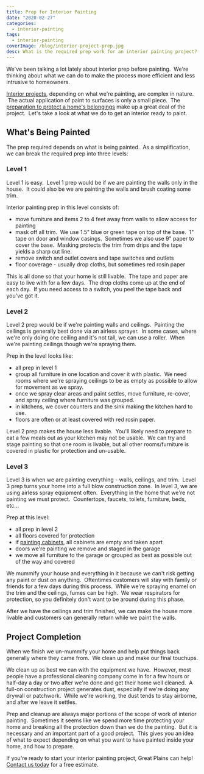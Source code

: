 ```yaml
---
title: Prep for Interior Painting
date: "2020-02-27"
categories:
  - interior-painting
tags:
  - interior-painting
coverImage: /blog/interior-project-prep.jpg
desc: What is the required prep work for an interior painting project?
---
```


We've been talking a lot lately about interior prep before painting.  We're thinking about what we can do to make the process more efficient and less intrusive to homeowners.

[Interior projects](https://greatplainspaintingkc.com/interior-painting-kansas-city/), depending on what we're painting, are complex in nature.  The actual application of paint to surfaces is only a small piece.  The [preparation to protect a home's belongings](https://greatplainspaintingkc.com/how-to-prepare-before-we-paint-your-house-kansas-city/) make up a great deal of the project.  Let's take a look at what we do to get an interior ready to paint.

## What's Being Painted

The prep required depends on what is being painted.  As a simplification, we can break the required prep into three levels:

### Level 1

Level 1 is easy.  Level 1 prep would be if we are painting the walls only in the house.  It could also be we are painting the walls and brush coating some trim.

Interior painting prep in this level consists of:

- move furniture and items 2 to 4 feet away from walls to allow access for painting
- mask off all trim.  We use 1.5" blue or green tape on top of the base.  1" tape on door and window casings.  Sometimes we also use 9" paper to cover the base.  Masking protects the trim from drips and the tape yields a sharp cut line.
- remove switch and outlet covers and tape switches and outlets
- floor coverage - usually drop cloths, but sometimes red rosin paper

This is all done so that your home is still livable.  The tape and paper are easy to live with for a few days.  The drop cloths come up at the end of each day.  If you need access to a switch, you peel the tape back and you've got it.

### Level 2

Level 2 prep would be if we're painting walls and ceilings.  Painting the ceilings is generally best done via an airless sprayer.  In some cases, where we're only doing one ceiling and it's not tall, we can use a roller.  When we're painting ceilings though we're spraying them.

Prep in the level looks like:

- all prep in level 1
- group all furniture in one location and cover it with plastic.  We need rooms where we're spraying ceilings to be as empty as possible to allow for movement as we spray.
- once we spray clear areas and paint settles, move furniture, re-cover, and spray ceiling where furniture was grouped.
- in kitchens, we cover counters and the sink making the kitchen hard to use.
- floors are often or at least covered with red rosin paper.

Level 2 prep makes the house less livable.  You'll likely need to prepare to eat a few meals out as your kitchen may not be usable.  We can try and stage painting so that one room is livable, but all other rooms/furniture is covered in plastic for protection and un-usable.

### Level 3

Level 3 is when we are painting everything - walls, ceilings, and trim.  Level 3 prep turns your home into a full blow construction zone.  In level 3, we are using airless spray equipment often.  Everything in the home that we're not painting we must protect.  Countertops, faucets, toilets, furniture, beds, etc...

Prep at this level:

- all prep in level 2
- all floors covered for protection
- if [painting cabinets](https://www.greatplainspaintingkc.com/cabinet-painting-kansas-city/), all cabinets are empty and taken apart
- doors we're painting we remove and staged in the garage
- we move all furniture to the garage or grouped as best as possible out of the way and covered

We mummify your house and everything in it because we can't risk getting any paint or dust on anything.  Oftentimes customers will stay with family or friends for a few days during this process.  While we're spraying enamel on the trim and the ceilings, fumes can be high.  We wear respirators for protection, so you definitely don't want to be around during this phase.

After we have the ceilings and trim finished, we can make the house more livable and customers can generally return while we paint the walls.

## Project Completion

When we finish we un-mummify your home and help put things back generally where they came from.  We clean up and make our final touchups.

We clean up as best we can with the equipment we have.  However, most people have a professional cleaning company come in for a few hours or half-day a day or two after we're done and get their home well cleaned.  A full-on construction project generates dust, especially if we're doing any drywall or patchwork.  While we're working, the dust tends to stay airborne, and after we leave it settles.

Prep and cleanup are always major portions of the scope of work of interior painting.  Sometimes it seems like we spend more time protecting your home and breaking all the protection down than we do the painting.  But it is necessary and an important part of a good project.  This gives you an idea of what to expect depending on what you want to have painted inside your home, and how to prepare.

If you're ready to start your interior painting project, Great Plains can help! [Contact us today](https://greatplainspaintingkc.com/contact/) for a free estimate.
